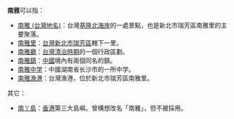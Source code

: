 '''南雅'''可以指：

*[[南雅_(台灣地名)|南雅 (台灣地名)]]：台灣[[基隆北海岸|基隆北海岸]]的一處景點，也是新北市瑞芳區南雅里的主要聚落。
*[[南雅里|南雅里]]：[[台灣|台灣]][[新北市|新北市]][[瑞芳區|瑞芳區]]轄下一里。
*[[南雅廳|南雅廳]]：[[台灣清治時期|台灣清治時期]]的一個行政區劃。
*[[南雅鎮|南雅鎮]]：[[中華人民共和國|中國]]境內有兩個同名的鎮。
*[[南雅中学|南雅中学]]：中國湖南省长沙市的一所中学。
*[[南雅漁港|南雅漁港]]：台灣漁港，位於新北市瑞芳區南雅里。

;其它：
*[[南丫島|南丫島]]：[[香港|香港]]第三大島嶼。曾構想改名「南雅」，但不被採用。

{{disambig|N|Cat=二字地名消歧义}}